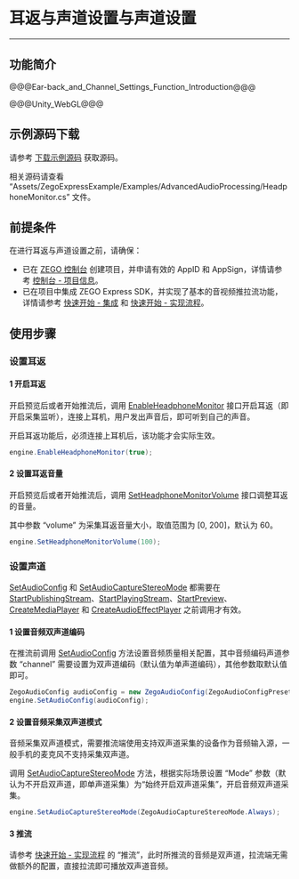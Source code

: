 # 耳返与声道设置与声道设置

- - -

## 功能简介

@@@Ear-back_and_Channel_Settings_Function_Introduction@@@

@@@Unity_WebGL@@@

## 示例源码下载

请参考 [下载示例源码](!DownloadDemo/DownloadDemo) 获取源码。

相关源码请查看 “Assets/ZegoExpressExample/Examples/AdvancedAudioProcessing/HeadphoneMonitor.cs” 文件。

## 前提条件

在进行耳返与声道设置之前，请确保：

- 已在 [ZEGO 控制台](https://console.zego.im) 创建项目，并申请有效的 AppID 和 AppSign，详情请参考 [控制台 - 项目信息](https://doc-zh.zego.im/article/12107)。
- 已在项目中集成 ZEGO Express SDK，并实现了基本的音视频推拉流功能，详情请参考 [快速开始 - 集成](!Integration/SDK_Integration) 和 [快速开始 - 实现流程](!Integration/Solution_Implementation)。



## 使用步骤

### 设置耳返

#### 1 开启耳返

开启预览后或者开始推流后，调用 [EnableHeadphoneMonitor](@EnableHeadphoneMonitor) 接口开启耳返（即开启采集监听），连接上耳机，用户发出声音后，即可听到自己的声音。

<div class = 'mk-hint'>

开启耳返功能后，必须连接上耳机后，该功能才会实际生效。
</div>

```C#
engine.EnableHeadphoneMonitor(true);
```

#### 2 设置耳返音量

开启预览后或者开始推流后，调用 [SetHeadphoneMonitorVolume](@SetHeadphoneMonitorVolume) 接口调整耳返的音量。

其中参数 “volume” 为采集耳返音量大小，取值范围为 [0, 200]，默认为 60。

```C#
engine.SetHeadphoneMonitorVolume(100);
```

### 设置声道

<div class="mk-warning">

[SetAudioConfig](@SetAudioConfig) 和 [SetAudioCaptureStereoMode](@SetAudioCaptureStereoMode) 都需要在 [StartPublishingStream](@StartPublishingStream)、[StartPlayingStream](@StartPlayingStream)、[StartPreview](@StartPreview)、[CreateMediaPlayer](@CreateMediaPlayer) 和 [CreateAudioEffectPlayer](@CreateAudioEffectPlayer) 之前调用才有效。 
</div>

#### 1 设置音频双声道编码

在推流前调用 [SetAudioConfig](@SetAudioConfig) 方法设置音频质量相关配置，其中音频编码声道参数 “channel” 需要设置为双声道编码（默认值为单声道编码），其他参数取默认值即可。

```C#
ZegoAudioConfig audioConfig = new ZegoAudioConfig(ZegoAudioConfigPreset.HighQualityStereo);
engine.SetAudioConfig(audioConfig);
```

#### 2 设置音频采集双声道模式

<div class="mk-hint">

音频采集双声道模式，需要推流端使用支持双声道采集的设备作为音频输入源，一般手机的麦克风不支持采集双声道。
</div>

调用 [SetAudioCaptureStereoMode](@SetAudioCaptureStereoMode) 方法，根据实际场景设置 “Mode” 参数（默认为不开启双声道，即单声道采集）为“始终开启双声道采集”，开启音频双声道采集。

```C#
engine.SetAudioCaptureStereoMode(ZegoAudioCaptureStereoMode.Always);
```

#### 3 推流

请参考 [快速开始 - 实现流程](!Integration/Solution_Implementation#publishingStream) 的 “推流”，此时所推流的音频是双声道，拉流端无需做额外的配置，直接拉流即可播放双声道音频。

